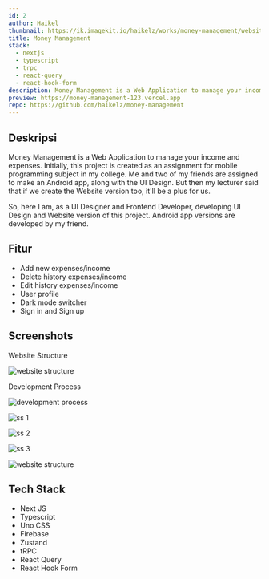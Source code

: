 ```yaml
---
id: 2
author: Haikel
thumbnail: https://ik.imagekit.io/haikelz/works/money-management/website-structure.png?updatedAt=1709087179281
title: Money Management
stack:
  - nextjs
  - typescript
  - trpc
  - react-query
  - react-hook-form
description: Money Management is a Web Application to manage your income and expenses.
preview: https://money-management-123.vercel.app
repo: https://github.com/haikelz/money-management
---
```


## Deskripsi

Money Management is a Web Application to manage your income and expenses. Initially, this project is created as an assignment for mobile programming subject in my college. Me and two of my friends are assigned to make an Android app, along with the UI Design. But then my lecturer said that if we create the Website version too, it'll be a plus for us.

So, here I am, as a UI Designer and Frontend Developer, developing UI Design and Website version of this project. Android app versions are developed by my friend.

## Fitur

- Add new expenses/income
- Delete history expenses/income
- Edit history expenses/income
- User profile
- Dark mode switcher
- Sign in and Sign up

## Screenshots

Website Structure

<img
  src="https://ik.imagekit.io/haikelz/works/money-management/website-structure.png?updatedAt=1709087179281"
  alt="website structure"
/>

Development Process

<img
  src="https://ik.imagekit.io/haikelz/works/money-management/development.png?updatedAt=1709087179243"
  alt="development process"
/>

<img
  src="https://ik.imagekit.io/haikelz/works/money-management/ss-1.png?updatedAt=1709087179287"
  alt="ss 1"
/>

<img
  src="https://ik.imagekit.io/haikelz/works/money-management/ss-3.png?updatedAt=1709087179277"
  alt="ss 2"
/>

<img
  src="https://ik.imagekit.io/haikelz/works/money-management/ss-4.png?updatedAt=1709087179226"
  alt="ss 3"
/>

<img
  src="https://ik.imagekit.io/haikelz/works/money-management/ss-2.png?updatedAt=1709087179202"
  alt="website structure"
/>

## Tech Stack

- Next JS
- Typescript
- Uno CSS
- Firebase
- Zustand
- tRPC
- React Query
- React Hook Form
